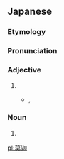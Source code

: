 ==Japanese==
{{ja-kanjitab|ばく|k1=ば|か|yomi=o}}

===Etymology===
{{ateji|c=y|sort=はか'}}

===Pronunciation===
{{ja-pron|y=ko|ばか|acc=1}}

===Adjective===
{{ja-adj|decl=na|ばか|バカ}}

# {{rare spelling of|馬鹿|lang=ja|sort=はか'}}
#* {{w|ja:芥川龍之介|芥川龍之介}}, {{w|ja:蜘蛛の糸|蜘蛛の糸}}
#*: {{ja-usex|犍陀多はこれを見ると、驚いたのと恐しいのとで、しばらくはただ、'''莫迦'''のように大きな口を開いたまま、眼ばかり動かして居りました。|^けんただ は これ を みる と、おどろいた の と おそろしい の と で、しばらく は ただ、'''ばか''' の よう に おおき な くち を ひらいた まま、め ばかり うごかして おりました。|{{t-needed|ja}}}}

===Noun===
{{ja-noun|ばか|バカ}}

# {{rare spelling of|馬鹿|lang=ja|sort=はか'}}

[[pl:莫迦]]